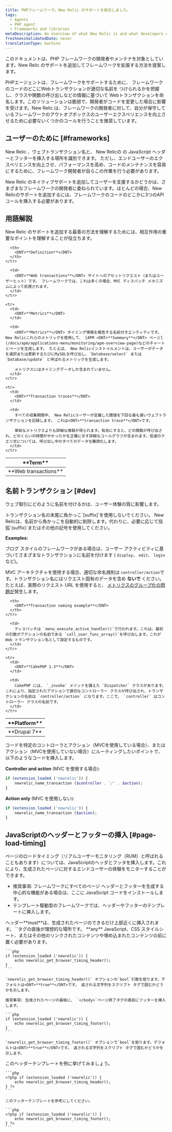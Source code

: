 ```yaml
---
title: PHPフレームワーク。New Relic のサポートを統合しました。
tags:
  - Agents
  - PHP agent
  - Frameworks and libraries
metaDescription: An overview of what New Relic is and what developers or maintainers of PHP frameworks need to do in order to integrate support for New Relic.
freshnessValidatedDate: never
translationType: machine
---
```


このドキュメントは、PHP フレームワークの開発者やメンテナを対象としています。New Relic のサポートを追加してフレームワークを拡張する方法を提案します。

PHPエージェントは、フレームワークをサポートするために、 フレームワークのコードのどこにWebトランザクションが適切な名前を つけられるかを把握し、クラスや関数の呼び出しなどの情報に基づいて Webトランザクションを命名します。このソリューションは脆弱で、開発者がコードを変更した場合に影響を受けます。New Relic は、フレームワークの開発者に対して、自分が保守しているフレームワークのアウトオブボックスのユーザーエクスペリエンスを向上させるために必要ないくつかのコールを行うことを推奨しています。

## ユーザーのために [#frameworks]

New Relic 、ウェブトランザクション名と、 New Relicの <InlinePopover type="browser" />の JavaScript ヘッダーとフッターを挿入する場所を識別できます。 ただし、エンドユーザーのエクスペリエンスを向上させ、パフォーマンスを高め、コードのメンテナンスを容易にするために、フレームワーク開発者が自らこの作業を行う必要があります。

New Relic のネイティブサポートを追加してユーザーを支援するかどうかは、さまざまなフレームワークの開発者に委ねられています。ほとんどの場合、New Relicのサポートを追加するには、フレームワークのコードのどこかに3つのAPIコールを挿入する必要があります。

## 用語解説

New Relic のサポートを追加する最善の方法を理解するためには、相互作用の重要なポイントを理解することが役立ちます。

<table>
  <thead>
    <tr>
      <th width={150}>
        <DNT>**Term**</DNT>
      </th>

      <th>
        <DNT>**Definition**</DNT>
      </th>
    </tr>
  </thead>

  <tbody>
    <tr>
      <td>
        <DNT>**Web transactions**</DNT>
      </td>

      <td>
        <DNT>**Web transactions**</DNT> サイトへのアセットリクエスト（またはユーザーヒット）です。 フレームワークでは、これは多くの場合、MVC ディスパッチ メカニズムによって処理されます。
      </td>
    </tr>

    <tr>
      <td>
        <DNT>**Metrics**</DNT>
      </td>

      <td>
        <DNT>**Metrics**</DNT> タイミング情報を報告する名前付きエンティティです。 New Relicこれらのメトリックを使用して、 [APM <DNT>**Summary**</DNT> ページ](/docs/apm/applications-menu/monitoring/apm-overview-page)などのチャートとページを生成します。 たとえば、 New Relicインストゥルメントは、ユーザーがデータを選択または更新するたびにMySQLを呼び出し、`Database/select` または `Database/update` と呼ばれるメトリックを生成します。

        メトリクスにはタイミングデータしか含まれていません。
      </td>
    </tr>

    <tr>
      <td>
        <DNT>**Transaction traces**</DNT>
      </td>

      <td>
        すべての収集期間中、 New Relicユーザーが定義した閾値を下回る最も遅いウェブトランザクションを記録します。 これは<DNT>**transaction trace**</DNT>です。

        単純なメトリクスよりも詳細な情報が得られます。有効にすると、どの関数が呼び出され、どのくらいの時間がかかったかを正確に示す詳細なコールグラフが含まれます。低速のクエリ文については、呼び出し中のすべてのデータを難読化します。
      </td>
    </tr>
  </tbody>
</table>

## 名前トランザクション [#dev]

ウェブ取引にどのように名前を付けるかは、ユーザー体験の質に影響します。

<Callout variant="important">
  トランザクション名の末尾に角かっこ`[suffix]`を使用しないでください。 New Relicは、名前から角かっこを自動的に削除します。代わりに、必要に応じて括弧`(suffix)`またはその他の記号を使用してください。
</Callout>

<DNT>**Examples:**</DNT>

ブログ スタイルのフレームワークがある場合は、ユーザー アクティビティに基づいてさまざまなトランザクションに名前を付けます ( `display`、 `edit`、 `login`など)。

MVC アーキテクチャを使用する場合、適切な命名規則は `controller/action`です。トランザクション名にはリクエスト固有のデータを含め **ないで** ください。たとえば、実際のリクエスト URL を使用すると、 [メトリクスのグループ化の問題が](/docs/features/metric-grouping-issues)発生します。

<table>
  <thead>
    <tr>
      <th width={150}>
        <DNT>**Platform**</DNT>
      </th>

      <th>
        <DNT>**Transaction naming example**</DNT>
      </th>
    </tr>
  </thead>

  <tbody>
    <tr>
      <td>
        <DNT>**Drupal 7**</DNT>
      </td>

      <td>
        ディスパッチは `menu_execute_active_handler()`で行われます。これは、最初の引数がアクションの名前である `call_user_func_array()`を呼び出します。これが Web トランザクション名として設定するものです。
      </td>
    </tr>

    <tr>
      <td>
        <DNT>**CakePHP 1.3**</DNT>
      </td>

      <td>
        CakePHP には、 `_invoke` メソッドを備えた `Dispatcher` クラスがあります。これにより、指定されたアクションで適切なコントローラー クラスが呼び出され、トランザクションの名前は `controller/action` になります。ここで、 `controller` はコントローラー クラスの名前です。
      </td>
    </tr>
  </tbody>
</table>

コードを特定のコントローラとアクション（MVCを使用している場合）、またはアクション（MVCを使用していない場合）にルーティングしたいポイントで、以下のようなコードを挿入します。

<DNT>**Controller and action**</DNT> (MVC を使用する場合):

```php
if (extension_loaded ('newrelic')) {
    newrelic_name_transaction ($controller . '/' . $action);
}
```

<DNT>**Action only**</DNT> (MVC を使用しない):

```php
if (extension_loaded ('newrelic')) {
    newrelic_name_transaction ($action);
}
```

## JavaScriptのヘッダーとフッターの挿入 [#page-load-timing]

ページのロードタイミング（リアルユーザーモニタリング（RUM）と呼ばれることもあります）については、JavaScriptのヘッダとフッタを挿入します。これにより、生成されたページに対するエンドユーザーの体験をモニターすることができます。

* 推奨事項: フレームワークにすべてのページ ヘッダーとフッターを生成する中心的な機能がある場合は、ここに JavaScript コードをインストールします。
* テンプレート駆動型のフレームワークでは、ヘッダーやフッターのテンプレートに挿入します。

<CollapserGroup>
  <Collapser id="page-generator" title="ページジェネレータ機能への挿入">
    ヘッダー<DNT>**must**</DNT>は、生成されたページのできるだけ上部近くに挿入されます。 `<meta http-equiv....>`タグの直後が理想的な場所です。 <DNT>**any**</DNT> JavaScript、CSS スタイルシート、またはその他のリンクされたコンテンツや埋め込まれたコンテンツの前に置く必要があります。

    ```php
    if (extension_loaded ('newrelic')) {
        echo newrelic_get_browser_timing_header();
    }
    ```

    `newrelic_get_browser_timing_header()` オプションの`bool`引数を取ります。デフォルトは<DNT>**true**</DNT>です。 返される文字列をスクリプト タグで囲むかどうかを示します。

    推奨事項: 生成されたページの最後に、 `</body>`ページ終了タグの直前にフッターを挿入します。

    ```php
    if (extension_loaded ('newrelic')) {
        echo newrelic_get_browser_timing_footer();
    }
    ```

    `newrelic_get_browser_timing_footer()` オプションで`bool`を取ります。デフォルトは<DNT>**true**</DNT>です。 返される文字列をスクリプト タグで囲むかどうかを示します。
  </Collapser>

  <Collapser id="template" title="テンプレートへの挿入">
    このヘッダーテンプレートを例に挙げてみましょう。

    ```php
    <?php if (extension_loaded ('newrelic')) {
        echo newrelic_get_browser_timing_header();
    } ?>
    ```

    このフッターテンプレートを参考にしてください。

    ```php
    <?php if (extension_loaded ('newrelic')) {
        echo newrelic_get_browser_timing_footer();
    } ?>
    ```
  </Collapser>
</CollapserGroup>